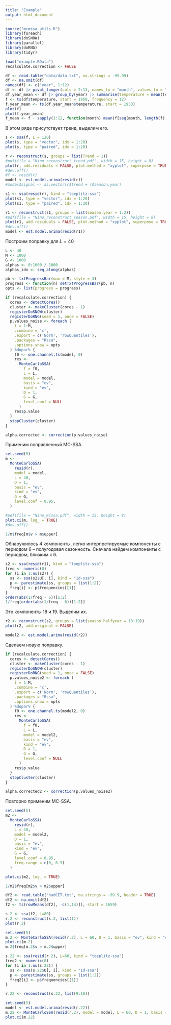 ```yaml
---
title: "Example"
output: html_document
---
```


```r
source("mcmssa_utils.R")
library(foreach)
library(doSNOW)
library(parallel)
library(doRNG)
library(tidyr)

load("example.RData")
recalculate.correction <- FALSE
```

```r
df <- read.table("data/data.txt", na.strings = -99.99)
df <- na.omit(df)
names(df) <- c("year", 1:12)
df <- df |> pivot_longer(cols = 2:13, names_to = "month", values_to = "temperature")
df.year_mean <- df |> group_by(year) |> summarise(temperature = mean(temperature))
f <- ts(df$temperature, start = 1950, frequency = 12)
f.year_mean <- ts(df.year_mean$temperature, start = 1950)
plot(f)
plot(f.year_mean)
f_mean <- f - sapply(1:12, function(month) mean(f[seq(month, length(f), 12)]))
```

В этом ряде присутствует тренд, выделим его.
```r
s <- ssa(f, L = 120)
plot(s, type = "vector", idx = 1:20)
plot(s, type = "paired", idx = 1:20)
```

```r
r <- reconstruct(s, groups = list(Trend = 1))
#pdf(file = "Nino_reconstruct_trend.pdf", width = 15, height = 8)
plot(r, add.residuals = FALSE, plot.method = "xyplot", superpose = TRUE)
#dev.off()
#f <- resid(r)
model <- est.model.arima(resid(r))
#model$signal <- as.vector(r$trend + r$season.year)

```

```r
s1 <- ssa(resid(r), kind = "toeplitz-ssa")
plot(s1, type = "vector", idx = 1:20)
plot(s1, type = "paired", idx = 1:20)
```

```r
r1 <- reconstruct(s1, groups = list(season.year = 1:2))
#pdf(file = "Nino_reconstruct_season.pdf", width = 15, height = 8)
plot(r1, add.residuals = FALSE, plot.method = "xyplot", superpose = TRUE)
#dev.off()
model <- est.model.arima(resid(r1))
```

Построим поправку для $L=40$
```r
L <- 40
M <- 1000
G <- 1000
alphas <- 0:1000 / 1000
alphas_idx <- seq_along(alphas)
```

```r
pb <- txtProgressBar(max = M, style = 3)
progress <- function(n) setTxtProgressBar(pb, n)
opts <- list(progress = progress)
```

```r
if (recalculate.correction) {
  cores <- detectCores()
  cluster <- makeCluster(cores - 1)
  registerDoSNOW(cluster)
  registerDoRNG(seed = 1, once = FALSE)
  p.values_noise <- foreach (
    i = 1:M,
    .combine = 'c',
    .export = c('Norm', 'rowQuantiles'),
    .packages = "Rssa",
    .options.snow = opts
  ) %dopar% {
    f0 <- one.channel.ts(model, 0)
    res <-
      MonteCarloSSA(
        f = f0,
        L = L,
        model = model,
        basis = "ev",
        kind = "ev",
        D = 1,
        G = G,
        level.conf = NULL
      )
    res$p.value
  }
  stopCluster(cluster)
}
```

```r
alpha.corrected <- correction(p.values_noise)
```
Применим поправленный MC-SSA.
```r
set.seed(5)
m <-
  MonteCarloSSA(
    resid(r),
    model = model,
    L = 40,
    D = 1,
    basis = "ev",
    kind = "ev",
    G = G,
    level.conf = 0.95,
  )

#pdf(file = "Nino_mcssa.pdf", width = 15, height = 8)
plot.ci(m, log_ = TRUE)
#dev.off()

1/m$freq[m$v > m$upper]
```

Обнаружилось 4 компоненты, легко интерпретируемые компоненты с периодом 6 -- полугодовая сезонность. Сначала найдем компоненты с периодом, близким к 6.
```r
s2 <- ssa(resid(r1), kind = "toeplitz-ssa")
freq <- numeric(0)
for (i in 1:nu(s2)) {
  ss <- ssa(s2$U[, i], kind = "1d-ssa")
  p <- parestimate(ss, groups = list(1:2))
  freq[i] <- p$frequencies[[1]]
}
order(abs(1/freq - 6))[1:2]
1/freq[order(abs(1/freq - 6))[1:2]]
```
Это компоненты 18 и 19. Выделим их.
```r
r2 <- reconstruct(s2, groups = list(season.halfyear = 18:19))
plot(r2, add.original = FALSE)
```

```r
model2 <- est.model.arima(resid(r2))
```

Сделаем новую поправку.
```r
if (recalculate.correction) {
  cores <- detectCores()
  cluster <- makeCluster(cores - 1)
  registerDoSNOW(cluster)
  registerDoRNG(seed = 1, once = FALSE)
  p.values_noise2 <- foreach (
    i = 1:M,
    .combine = 'c',
    .export = c('Norm', 'rowQuantiles'),
    .packages = "Rssa",
    .options.snow = opts
  ) %dopar% {
    f0 <- one.channel.ts(model2, 0)
    res <-
      MonteCarloSSA(
        f = f0,
        L = L,
        model = model2,
        basis = "ev",
        kind = "ev",
        D = 1,
        G = G,
        level.conf = NULL
      )
    res$p.value
  }
  stopCluster(cluster)
}
```

```r
alpha.corrected2 <- correction(p.values_noise2)
```

Повторно применим MC-SSA.
```r
set.seed(5)
m2 <-
  MonteCarloSSA(
    resid(r),
    L = 40,
    model = model2,
    D = 1,
    basis = "ev",
    kind = "ev",
    G = G,
    level.conf = 0.95,
    freq.range = c(0, 0.5)
  )

plot.ci(m2, log_ = TRUE)

1/m2$freq[m2$v > m2$upper]
```

```r
df2 <- read.table("hadCET.txt", na.strings = -99.9, header = TRUE)
df2 <- na.omit(df2)
f2 <- ts(rowMeans(df2[, -c(1,14)]), start = 1659)
```

```r
s.2 <- ssa(f2, L=80)
r.2 <- reconstruct(s.2, list(1))
plot(r.2)
```

```r
set.seed(5)
m.2 <- MonteCarloSSA(resid(r.2), L = 60, D = 1, basis = "ev", kind = "ev", level.conf = 0.95)
plot.ci(m.2)
m.2$freq[m.2$v > m.2$upper]
```

```r
s.22 <- ssa(resid(r.2), L=60, kind = "toeplitz-ssa")
freq2 <- numeric(0)
for (i in 1:nu(s.22)) {
  ss <- ssa(s.22$U[, i], kind = "1d-ssa")
  p <- parestimate(ss, groups = list(1:2))
  freq2[i] <- p$frequencies[[1]]
}

r.22 <- reconstruct(s.22, list(9:10))
```


```r
set.seed(5)
model <- est.model.arima(resid(r.22))
m.22 <- MonteCarloSSA(resid(r.2), model = model, L = 60, D = 1, basis = "ev", kind = "ev", level.conf = 0.95)
plot.ci(m.22)
```



